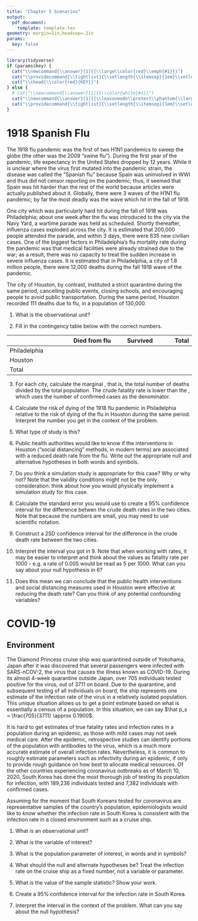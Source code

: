 ```yaml
---
title: "Chapter 5 Scenarios"
output: 
  pdf_document:
    template: template.tex
geometry: margin=1in,headsep=.2in
params:
  key: false
---
```


```r
library(tidyverse)
if (params$key) {
  cat("\\newcommand{\\answer}[1]{{\\large\\color{red}\\emph{#1}}}")
  cat("\\providecommand{\\tightlist}{\\setlength{\\itemsep}{1em}\\setlength{\\parskip}{0pt}}")
  cat("\\chead{\\color{red}{KEY}}")
} else {
  # cat("\\newcommand{\\answer}[1]{{\\color{white}#1}}") 
  cat("\\newcommand{\\answer}[1]{{\\leavevmode\\protect\\phantom{\\large #1}}}")
  cat("\\providecommand{\\tightlist}{\\setlength{\\itemsep}{1em}\\setlength{\\parskip}{0pt}}")
}

``` 


# 1918 Spanish Flu

The 1918 flu pandemic was the first of two H1N1 pandemics to sweep the globe (the other was the 2009 "swine flu"). During the first year of the pandemic, life expectancy in the United States dropped by 12 years. While it is unclear where the virus first mutated into the pandemic strain, the disease was called the "Spanish flu" because Spain was uninvolved in WWI and thus did not censor reporting on the pandemic; thus, it seemed that Spain was hit harder than the rest of the world because articles were actually published about it. Globally, there were 3 waves of the H1N1 flu pandemic; by far the most deadly was the wave which hit in the fall of 1918.

One city which was particularly hard hit during the fall of 1918 was Philadelphia; about one week after the flu was introduced to the city via the Navy Yard, a wartime parade was held as scheduled. Shortly thereafter, influenza cases exploded across the city. It is estimated that 200,000 people attended the parade, and within 3 days, there were 635 new civilian cases. One of the biggest factors in Philadelphia's flu mortality rate during the pandemic was that medical facilities were already strained due to the war; as a result, there was no capacity to treat the sudden increase in severe influenza cases. It is estimated that in Philadelphia, a city of 1.8 million people, there were 12,000 deaths during the fall 1918 wave of the pandemic. 

The city of Houston, by contrast, instituted a strict quarantine during the same period, cancelling public events, closing schools, and encouraging people to avoid public transportation.  During the same period, Houston recorded 111 deaths due to flu, in a population of 130,000. 

1. What is the observational unit?    
\longanswer\answer{An individual living in Houston or Philadelphia}

2. Fill in the contingency table below with the correct numbers.


\large 

&nbsp; | Died from flu | Survived | Total
------ | ------------: | -------: | ------:
Philadelphia | \answer{12,000} | \answer{1,788,000} | \answer{1,800,000}
Houston | \answer{111} | \answer{129,889} | \answer{130,000}
Total | \answer{12,111} | \answer{1,917,889} | \answer{1,930,000}

\normalsize

3. For each city, calculate the marginal \emph{crude fatality rate}, that is, the total number of deaths divided by the total population. The crude fatality rate is lower than the \emph{case fatality rate}, which uses the number of confirmed cases as the denominator.    
\longanswer[8em]\answer{Philadelpha: $\hat p_P = \displaystyle\frac{12000}{1800000} \approx 0.00667$\\Houston: $\hat p_H = \displaystyle\frac{111}{130000} \approx 0.000854$}
\clearpage

4. Calculate the risk of dying of the 1918 flu pandemic in Philadelphia relative to the risk of dying of the flu in Houston during the same period. Interpret the number you get in the context of the problem.    
\longanswer[8em]\answer{$RR_{P,H} = \displaystyle\frac{\hat p_P}{\hat p_H} = \frac{0.00667}{0.000854} \approx 7.808$\\
Residents of Philadelphia were 7.8 times more likely to die during the fall 1918 wave of the Spanish flu pandemic than residents of Houston during the same period.}

5. What type of study is this?    
\longanswer[6em]\answer{This is an observational study; we did not assign individuals to live in Philadelphia or Houston in 1918, nor did we determine the public health measures taken in each respective city during that pandemic.}

6. Public health authorities would like to know if the interventions in Houston ("social distancing" methods, in modern terms) are associated with a reduced death rate from the flu. Write out the appropriate null and alternative hypotheses in both words and symbols.    
\longanswer[10em]\answer{$H_0: \pi_P - \pi_H = 0$, that is, there is no difference in the crude death rate from the flu in Philadelphia compared to the crude death rate from the flu Houston. \\[.5em]$H_A: \pi_P - \pi_H > 0$, that is, the death rate in Houston is lower than the death rate in Philadelphia. \\[.5em]
Note that you could also write $H_0:\pi_P = \pi_H$ and $H_A: \pi_P > \pi_H$; the interpretation remains the same.}

7. Do you think a simulation study is appropriate for this case? Why or why not? Note that the validity conditions might not be the only consideration: think about how you would physically implement a simulation study for this case.     
\longanswer\answer{A simulation study is a valid option for this case, but because of the large populations involved, it will be extremely slow. Theory-based inference is a better choice for this data.}

8. Calculate the standard error you would use to create a 95% confidence interval for the difference betwen the crude death rates in the two cities. Note that because the numbers are small, you may need to use scientific notation. 
\longanswer\answer{$\sqrt{\displaystyle\frac{0.00667(1-0.00667)}{1800000} + \frac{0.000854(1-0.000854)}{130000}} = \sqrt{3.68\mathrm{e}{-9} + 6.56\mathrm{e}{-9}} \approx 0.0001012$}

9. Construct a 2SD confidence interval for the difference in the crude death rate between the two cities.
\longanswer\answer{$\hat p_P - \hat p_H \pm 2 * (SE) = 0.00667 - 0.000854 \pm 2*0.0001012 = (0.005614, 0.006018)$}

10. Interpret the interval you got in 9. Note that when working with rates, it may be easier to interpret and think about the values as fatality rate per 1000 - e.g. a rate of 0.005 would be read as 5 per 1000. What can you say about your null hypothesis in 6?     
\longanswer\answer{We can be 95\% confident that per 1000 residents, between 5.6 and 6.0 more died in Philadelphia than in Houston. As this interval does not contain 0, we can conclude that the death rate in Philadelphia was significantly higher than in Houston; the difference in the death rates cannot be explained by chance alone.}
\clearpage

11. Does this mean we can conclude that the public health interventions and social distancing measures used in Houston were effective at reducing the death rate? Can you think of any potential confounding variables?    
\longanswer\answer{No, because this is an observational study. Philadelphia and Houston were vastly different sizes, with different population density and climates (this is especially true in the fall). It is possible that the difference in the crude mortality rate is due to one of these other differences.}

# COVID-19

## Environment

The Diamond Princess cruise ship was quarantined outside of Yokohama, Japan after it was discovered that several passengers were infected with SARS-nCOV-2, the virus that causes the illness known as COVID-19. During its almost 4-week quarantine outside Japan, over 705 individuals tested positive for the virus, out of 3711 on board. Due to the quarantine, and subsequent testing of all individuals on board, the ship represents one estimate of the infection rate of the virus in a relatively isolated population. This unique situation allows us to get a point estimate based on what is essentially a census of a population. In this situation, we can say $\hat p_s = \frac{705}{3711} \approx 0.1900$. 

It is hard to get estimates of true fatality rates and infection rates in a population during an epidemic, as those with mild cases may not seek medical care. After the epidemic, retrospective studies can identify portions of the population with antibodies to the virus, which is a much more accurate estimate of overall infection rates. Nevertheless, it is common to roughly estimate parameters such as infectivity during an epidemic, if only to provide rough guidance on how best to allocate medical resources. Of the other countries experiencing coronavirus outbreaks as of March 10, 2020, South Korea has done the most thorough job of testing its population for infection, with 189,236 individuals tested and 7,382 individuals with confirmed cases. 

Assuming for the moment that South Koreans tested for coronavirus are representative samples of the country's population, epidemiologists would like to know whether the infection rate in South Korea is consistent with the infection rate in a closed environment such as a cruise ship. 

1. What is an observational unit?    
\longanswer\answer{An individual tested for COVID-19}

2. What is the variable of interest?    
\longanswer\answer{Test result (positive, negative) or infection status (infected, not infected) is the variable of interest.}

3. What is the population parameter of interest, in words and in symbols?    
\longanswer\answer{We are interested in the long-run average rate of coronavirus infection in South Korea. We might write this as $\pi_i$, the infection rate.}

4. What should the null and alternate hypotheses be? Treat the infection rate on the cruise ship as a fixed number, not a variable or parameter.
\longanswer\answer{$H_0: \pi_s = 0.1900$\\$H_A: \pi_s \neq 0.1900$}

5. What is the value of the sample statistic? Show your work.    
\longanswer\answer{The sample statistic is the infection rate in South Korea, which is $\hat p_i = \frac{7382}{189236} \approx 0.03901$}
\clearpage

6. Create a 95% confidence interval for the infection rate in South Korea.    
\longanswer\answer{$\hat p_i \pm 2 \sqrt{\frac{\hat p_i (1-\hat p_i)}{n}} = 0.03901 \pm 2 \sqrt{\frac{0.03901(0.96099)}{189236}} = 0.03901 \pm 2(0.000445) = (0.0381, 0.0399)$}

7. Interpret the interval in the context of the problem. What can you say about the null hypothesis?    
\longanswer[5em]\answer{Epidemiologists can be 95\% confident that the infection rate in South Korea is between 3.80\% and 3.99\%. This is significantly lower than the infection rate on the Diamond Princess, suggesting that under normal living conditions, the infection rate is not equal to the ~19\% observed on the cruise ship. }
